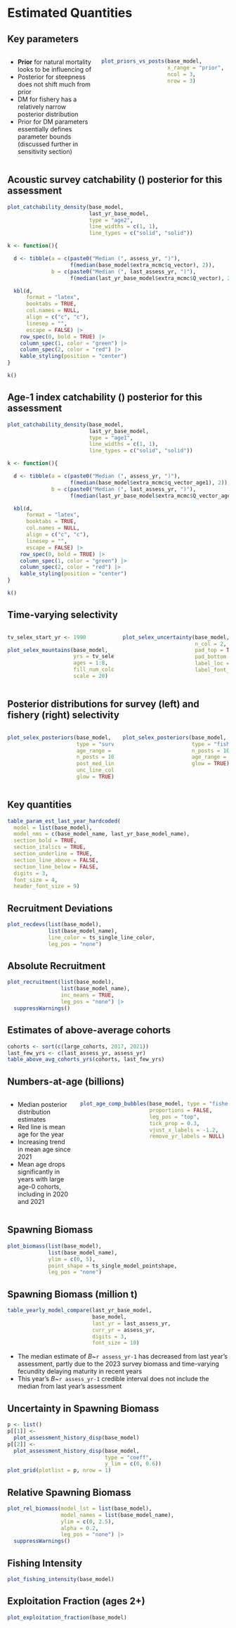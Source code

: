 # Estimated Quantities
## Key parameters
:::::: {.columns}
::: {.column width="40%"}
* **Prior** for natural mortality looks to be
  influencing \textcolor{Maroon}{median} of \textcolor{blue}{posterior}
* Posterior for steepness does not shift much from prior
* DM for fishery has a relatively narrow posterior distribution
* Prior for DM parameters essentially defines parameter bounds (discussed
  further in sensitivity section)
:::

::: {.column width="60%"}
```r
plot_priors_vs_posts(base_model,
                     x_range = "prior",
                     ncol = 3,
                     nrow = 3)
```
:::
::::::

## Acoustic survey catchability (\emph{$q_b$}) posterior for this assessment
```r
plot_catchability_density(base_model,
                          last_yr_base_model,
                          type = "age2",
                          line_widths = c(1, 1),
                          line_types = c("solid", "solid"))
```

```r
k <- function(){

  d <- tibble(a = c(paste0("Median (", assess_yr, ")"),
                    f(median(base_model$extra_mcmc$q_vector), 2)),
              b = c(paste0("Median (", last_assess_yr, ")"),
                    f(median(last_yr_base_model$extra_mcmc$Q_vector), 2)))

  kbl(d,
      format = "latex",
      booktabs = TRUE,
      col.names = NULL,
      align = c("c", "c"),
      linesep = "",
      escape = FALSE) |>
    row_spec(0, bold = TRUE) |> 
    column_spec(1, color = "green") |> 
    column_spec(2, color = "red") |> 
    kable_styling(position = "center")
}

k()
```

## Age-1 index catchability (\emph{$q_1$}) posterior for this assessment
```r
plot_catchability_density(base_model,
                          last_yr_base_model,
                          type = "age1",
                          line_widths = c(1, 1),
                          line_types = c("solid", "solid"))
```

```r
k <- function(){

  d <- tibble(a = c(paste0("Median (", assess_yr, ")"),
                    f(median(base_model$extra_mcmc$q_vector_age1), 2)),
              b = c(paste0("Median (", last_assess_yr, ")"),
                    f(median(last_yr_base_model$extra_mcmc$Q_vector_age1), 2)))

  kbl(d,
      format = "latex",
      booktabs = TRUE,
      col.names = NULL,
      align = c("c", "c"),
      linesep = "",
      escape = FALSE) |>
    row_spec(0, bold = TRUE) |> 
    column_spec(1, color = "green") |> 
    column_spec(2, color = "red") |> 
    kable_styling(position = "center")
}

k()
```

## Time-varying selectivity
:::::: {.columns}
::: {.column width="50%"}
```r

tv_selex_start_yr <- 1990

plot_selex_mountains(base_model,
                     yrs = tv_selex_start_yr:last_data_yr,
                     ages = 1:8,
                     fill_num_colors = 50,
                     scale = 20)
```
:::

::: {.column width="50%"}
```r

plot_selex_uncertainty(base_model,
                       n_col = 2,
                       pad_top = TRUE,
                       pad_bottom = TRUE,
                       label_loc = c(1, 0.65),
                       label_font_size = 3)
```
:::
::::::

## Posterior distributions for survey (left) and fishery (right) selectivity
:::::: {.columns}
::: {.column width="50%"}
```r
plot_selex_posteriors(base_model,
                      type = "survey",
                      age_range = c(1, 8),
                      n_posts = 1000,
                      post_med_line_color = "red3",
                      unc_line_color = "red3",
                      glow = TRUE)
```
:::

::: {.column width="50%"}
```r
plot_selex_posteriors(base_model,
                      type = "fishery",
                      n_posts = 1000,
                      age_range = c(1, 8),
                      glow = TRUE)
```
:::
::::::

## Key quantities
```r

table_param_est_last_year_hardcoded(
  model = list(base_model),
  model_nms = c(base_model_name, last_yr_base_model_name),
  section_bold = TRUE,
  section_italics = TRUE,
  section_underline = TRUE,
  section_line_above = FALSE,
  section_line_below = FALSE,
  digits = 3,
  font_size = 4,
  header_font_size = 9)

```

## Recruitment Deviations
```r

plot_recdevs(list(base_model),
             list(base_model_name),
             line_color = ts_single_line_color,
             leg_pos = "none")
```

## Absolute Recruitment
```r

plot_recruitment(list(base_model),
                 list(base_model_name),
                 inc_means = TRUE,
                 leg_pos = "none") |>
  suppressWarnings()
```

## Estimates of above-average cohorts
```r

cohorts <- sort(c(large_cohorts, 2017, 2021))
last_few_yrs <- c(last_assess_yr, assess_yr)
table_above_avg_cohorts_yrs(cohorts, last_few_yrs)
```

## Numbers-at-age (billions)
:::::: {.columns}
::: {.column width="30%"}
* Median posterior distribution estimates
* Red line is mean age for the year
* Increasing trend in mean age since 2021
* Mean age drops significantly in years with large age-0 cohorts,
  including in 2020 and 2021
:::

::: {.column width="70%"}
```r
plot_age_comp_bubbles(base_model, type = "fishery",
                      proportions = FALSE,
                      leg_pos = "top",
                      tick_prop = 0.3,
                      vjust_x_labels = -1.2,
                      remove_yr_labels = NULL)
```
:::
::::::

## Spawning Biomass
```r

plot_biomass(list(base_model),
             list(base_model_name),
             ylim = c(0, 5),
             point_shape = ts_single_model_pointshape,
             leg_pos = "none")
```

## Spawning Biomass (million t)

```r
table_yearly_model_compare(last_yr_base_model,
                           base_model,
                           last_yr = last_assess_yr,
                           curr_yr = assess_yr,
                           digits = 3,
                           font_size = 10)
```
* The median estimate of *B*~`r assess_yr-1` has decreased from last
  year's assessment, partly due to the 2023 survey biomass and time-varying
  fecundity delaying maturity in recent years
* This year's *B*~`r assess_yr-1` credible interval does not include the median
  from last year's assessment

## Uncertainty in Spawning Biomass
```r
p <- list()
p[[1]] <-
  plot_assessment_history_disp(base_model)
p[[2]] <-
  plot_assessment_history_disp(base_model,
                               type = "coeff",
                               y_lim = c(0, 0.6))
plot_grid(plotlist = p, nrow = 1)
```

## Relative Spawning Biomass
```r

plot_rel_biomass(model_lst = list(base_model),
                 model_names = list(base_model_name),
                 ylim = c(0, 2.5),
                 alpha = 0.2,
                 leg_pos = "none") |>
  suppressWarnings()
```

## Fishing Intensity
```r

plot_fishing_intensity(base_model)
```

## Exploitation Fraction (ages 2+)
```r

plot_exploitation_fraction(base_model)
```